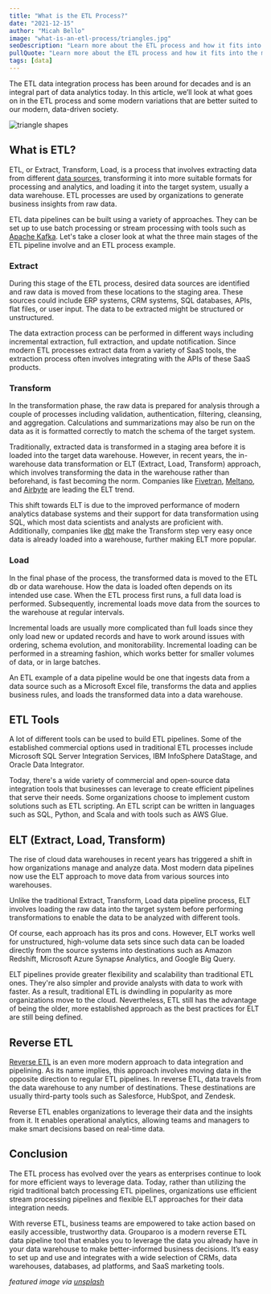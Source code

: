 ```yaml
---
title: "What is the ETL Process?"
date: "2021-12-15"
author: "Micah Bello"
image: "what-is-an-etl-process/triangles.jpg"
seoDescription: "Learn more about the ETL process and how it fits into the modern data stack. Grouparoo helps operationalize the data you have in your data warehouse. ✓ Start a free trial now!"
pullQuote: "Learn more about the ETL process and how it fits into the modern data stack."
tags: [data]
---
```


The ETL data integration process has been around for decades and is an integral part of data analytics today. In this article, we’ll look at what goes on in the ETL process and some modern variations that are better suited to our modern, data-driven society.

<Image
  alt="triangle shapes"
  src="what-is-an-etl-process/triangles.jpg"
  centered
  height={730}
  width={918}
/>

## What is ETL?

ETL, or Extract, Transform, Load, is a process that involves extracting data from different [data sources](https://www.grouparoo.com/blog/what-is-a-data-source), transforming it into more suitable formats for processing and analytics, and loading it into the target system, usually a data warehouse. ETL processes are used by organizations to generate business insights from raw data.

ETL data pipelines can be built using a variety of approaches. They can be set up to use batch processing or stream processing with tools such as [Apache Kafka](https://kafka.apache.org/). Let's take a closer look at what the three main stages of the ETL pipeline involve and an ETL process example.

### Extract

During this stage of the ETL process, desired data sources are identified and raw data is moved from these locations to the staging area. These sources could include ERP systems, CRM systems, SQL databases, APIs, flat files, or user input. The data to be extracted might be structured or unstructured.

The data extraction process can be performed in different ways including incremental extraction, full extraction, and update notification. Since modern ETL processes extract data from a variety of SaaS tools, the extraction process often involves integrating with the APIs of these SaaS products.

### Transform

In the transformation phase, the raw data is prepared for analysis through a couple of processes including validation, authentication, filtering, cleansing, and aggregation. Calculations and summarizations may also be run on the data as it is formatted correctly to match the schema of the target system.

Traditionally, extracted data is transformed in a staging area before it is loaded into the target data warehouse. However, in recent years, the in-warehouse data transformation or ELT (Extract, Load, Transform) approach, which involves transforming the data in the warehouse rather than beforehand, is fast becoming the norm. Companies like [Fivetran](http://fivetran.com), [Meltano](https://meltano.com/), and [Airbyte](https://airbyte.io/) are leading the ELT trend.

This shift towards ELT is due to the improved performance of modern analytics database systems and their support for data transformation using SQL, which most data scientists and analysts are proficient with. Additionally, companies like [dbt](https://www.getdbt.com/) make the Transform step very easy once data is already loaded into a warehouse, further making ELT more popular.

### Load

In the final phase of the process, the transformed data is moved to the ETL db or data warehouse. How the data is loaded often depends on its intended use case. When the ETL process first runs, a full data load is performed. Subsequently, incremental loads move data from the sources to the warehouse at regular intervals.

Incremental loads are usually more complicated than full loads since they only load new or updated records and have to work around issues with ordering, schema evolution, and monitorability. Incremental loading can be performed in a streaming fashion, which works better for smaller volumes of data, or in large batches.

An ETL example of a data pipeline would be one that ingests data from a data source such as a Microsoft Excel file, transforms the data and applies business rules, and loads the transformed data into a data warehouse.

## ETL Tools

A lot of different tools can be used to build ETL pipelines. Some of the established commercial options used in traditional ETL processes include Microsoft SQL Server Integration Services, IBM InfoSphere DataStage, and Oracle Data Integrator.

Today, there's a wide variety of commercial and open-source data integration tools that businesses can leverage to create efficient pipelines that serve their needs. Some organizations choose to implement custom solutions such as ETL scripting. An ETL script can be written in languages such as SQL, Python, and Scala and with tools such as AWS Glue.

## ELT (Extract, Load, Transform)

The rise of cloud data warehouses in recent years has triggered a shift in how organizations manage and analyze data. Most modern data pipelines now use the ELT approach to move data from various sources into warehouses.

Unlike the traditional Extract, Transform, Load data pipeline process, ELT involves loading the raw data into the target system before performing transformations to enable the data to be analyzed with different tools.

Of course, each approach has its pros and cons. However, ELT works well for unstructured, high-volume data sets since such data can be loaded directly from the source systems into destinations such as Amazon Redshift, Microsoft Azure Synapse Analytics, and Google Big Query.

ELT pipelines provide greater flexibility and scalability than traditional ETL ones. They're also simpler and provide analysts with data to work with faster. As a result, traditional ETL is dwindling in popularity as more organizations move to the cloud. Nevertheless, ETL still has the advantage of being the older, more established approach as the best practices for ELT are still being defined.

## Reverse ETL

[Reverse ETL](https://www.grouparoo.com/solutions/reverse-etl) is an even more modern approach to data integration and pipelining. As its name implies, this approach involves moving data in the opposite direction to regular ETL pipelines. In reverse ETL, data travels from the data warehouse to any number of destinations. These destinations are usually third-party tools such as Salesforce, HubSpot, and Zendesk.

Reverse ETL enables organizations to leverage their data and the insights from it. It enables operational analytics, allowing teams and managers to make smart decisions based on real-time data.

## Conclusion

The ETL process has evolved over the years as enterprises continue to look for more efficient ways to leverage data. Today, rather than utilizing the rigid traditional batch processing ETL pipelines, organizations use efficient stream processing pipelines and flexible ELT approaches for their data integration needs.

With reverse ETL, business teams are empowered to take action based on easily accessible, trustworthy data. Grouparoo is a modern reverse ETL data pipeline tool that enables you to leverage the data you already have in your data warehouse to make better-informed business decisions. It’s easy to set up and use and integrates with a wide selection of CRMs, data warehouses, databases, ad platforms, and SaaS marketing tools.

_featured image via [unsplash](https://unsplash.com/photos/QGnm_F_nd1E)_
